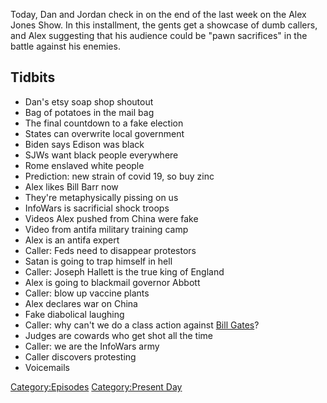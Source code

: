 {{DEFAULTSORT:
    #_EPISODE_0478:September 4, 2020
}}{{Episode
    | title           = September 4, 2020
    | caption         = Listen to this episode on [https://knowledgefight.libsyn.com/478-september-4-2020 Libsyn] [https://open.spotify.com/episode/7jCyBaquuqlLKCsevOCkMg Spotify], Read the [[Transcript/478: September 4, 2020|Unofficial Transcript]]
    | episodeNumber   = 478
    | length          = 01:11:04
    | airDate         = September 7, 2020
    | coverageDate    = September 4, 2020
    | episodeType     = [[:Category:Present Day|Present Day]]
    | appearance      = [[Thomas Edison]], [[Joseph Hallett]], [[Bill Gates]]
    | previousEpisode = [[477: September 3, 2020]]
    | nextEpisode     = [[479: The Devil Went Down To Kiev]]
}}

{{Stub}}

Today, Dan and Jordan check in on the end of the last week on the Alex Jones Show. In this installment, the gents get a showcase of dumb callers, and Alex suggesting that his audience could be "pawn sacrifices" in the battle against his enemies.

==Tidbits==

*Dan's etsy soap shop shoutout
*Bag of potatoes in the mail bag
*The final countdown to a fake election
*States can overwrite local government
*Biden says Edison was black
*SJWs want black people everywhere
*Rome enslaved white people
*Prediction: new strain of covid 19, so buy zinc
*Alex likes Bill Barr now
*They're metaphysically pissing on us
*InfoWars is sacrificial shock troops
*Videos Alex pushed from China were fake
*Video from antifa military training camp
*Alex is an antifa expert
*Caller: Feds need to disappear protestors
*Satan is going to trap himself in hell
*Caller: Joseph Hallett is the true king of England
*Alex is going to blackmail governor Abbott
*Caller: blow up vaccine plants
*Alex declares war on China
*Fake diabolical laughing
*Caller: why can't we do a class action against [[Bill Gates]]?
*Judges are cowards who get shot all the time
*Caller: we are the InfoWars army
*Caller discovers protesting
*Voicemails

[[Category:Episodes]]
[[Category:Present Day]]
